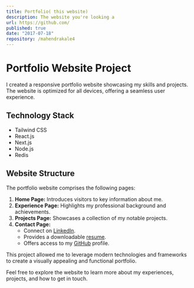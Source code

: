 ```yaml
---
title: Portfolio( this website)
description: The website you're looking a
url: https://github.com/
published: true
date: "2017-07-18"
repository: /mahendrakale4
---
```


# Portfolio Website Project

I created a responsive portfolio website showcasing my skills and projects. The website is optimized for all devices, offering a seamless user experience.

## Technology Stack

- Tailwind CSS
- React.js
- Next.js
- Node.js
- Redis

## Website Structure

The portfolio website comprises the following pages:

1. **Home Page:** Introduces visitors to key information about me.
2. **Experience Page:** Highlights my professional background and achievements.
3. **Projects Page:** Showcases a collection of my notable projects.
4. **Contact Page:** 
   - Connect on [LinkedIn](https://www.linkedin.com/in/mahendra-kale/).
   - Provides a downloadable [resume](https://linktr.ee/mahendrakale).
   - Offers access to my [GitHub](https://github.com/mahendrakale4) profile.

This project allowed me to leverage modern technologies and frameworks to create a visually appealing and functional portfolio.

Feel free to explore the website to learn more about my experiences, projects, and how to get in touch.

